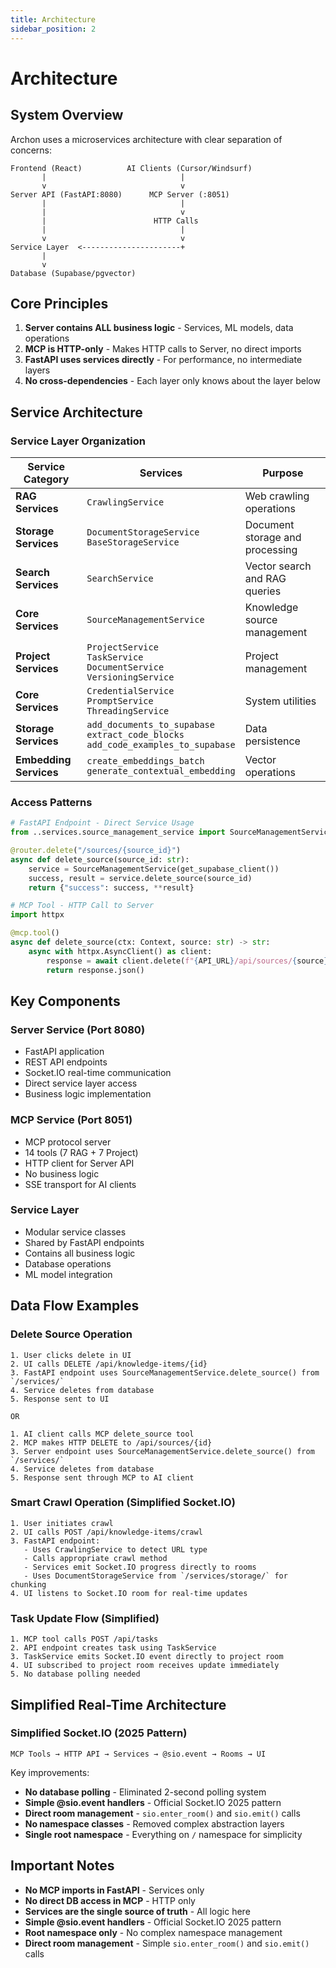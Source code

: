 ```yaml
---
title: Architecture
sidebar_position: 2
---
```


# Architecture

## System Overview

Archon uses a microservices architecture with clear separation of concerns:

```
Frontend (React)          AI Clients (Cursor/Windsurf)
       |                              |
       v                              v
Server API (FastAPI:8080)      MCP Server (:8051)
       |                              |
       |                              v
       |                        HTTP Calls
       |                              |
       v                              v
Service Layer  <----------------------+
       |
       v
Database (Supabase/pgvector)
```

## Core Principles

1. **Server contains ALL business logic** - Services, ML models, data operations
2. **MCP is HTTP-only** - Makes HTTP calls to Server, no direct imports
3. **FastAPI uses services directly** - For performance, no intermediate layers
4. **No cross-dependencies** - Each layer only knows about the layer below

## Service Architecture

### Service Layer Organization

| Service Category | Services | Purpose |
|-----------------|----------|---------|
| **RAG Services** | `CrawlingService` | Web crawling operations |
| **Storage Services** | `DocumentStorageService`<br/>`BaseStorageService` | Document storage and processing |
| **Search Services** | `SearchService` | Vector search and RAG queries |
| **Core Services** | `SourceManagementService` | Knowledge source management |
| **Project Services** | `ProjectService`<br/>`TaskService`<br/>`DocumentService`<br/>`VersioningService` | Project management |
| **Core Services** | `CredentialService`<br/>`PromptService`<br/>`ThreadingService` | System utilities |
| **Storage Services** | `add_documents_to_supabase`<br/>`extract_code_blocks`<br/>`add_code_examples_to_supabase` | Data persistence |
| **Embedding Services** | `create_embeddings_batch`<br/>`generate_contextual_embedding` | Vector operations |

### Access Patterns

```python
# FastAPI Endpoint - Direct Service Usage
from ..services.source_management_service import SourceManagementService

@router.delete("/sources/{source_id}")
async def delete_source(source_id: str):
    service = SourceManagementService(get_supabase_client())
    success, result = service.delete_source(source_id)
    return {"success": success, **result}
```

```python
# MCP Tool - HTTP Call to Server
import httpx

@mcp.tool()
async def delete_source(ctx: Context, source: str) -> str:
    async with httpx.AsyncClient() as client:
        response = await client.delete(f"{API_URL}/api/sources/{source}")
        return response.json()
```

## Key Components

### Server Service (Port 8080)
- FastAPI application
- REST API endpoints
- Socket.IO real-time communication
- Direct service layer access
- Business logic implementation

### MCP Service (Port 8051)
- MCP protocol server
- 14 tools (7 RAG + 7 Project)
- HTTP client for Server API
- No business logic
- SSE transport for AI clients

### Service Layer
- Modular service classes
- Shared by FastAPI endpoints
- Contains all business logic
- Database operations
- ML model integration

## Data Flow Examples

### Delete Source Operation
```
1. User clicks delete in UI
2. UI calls DELETE /api/knowledge-items/{id}
3. FastAPI endpoint uses SourceManagementService.delete_source() from `/services/`
4. Service deletes from database
5. Response sent to UI

OR

1. AI client calls MCP delete_source tool
2. MCP makes HTTP DELETE to /api/sources/{id}
3. Server endpoint uses SourceManagementService.delete_source() from `/services/`
4. Service deletes from database
5. Response sent through MCP to AI client
```

### Smart Crawl Operation (Simplified Socket.IO)
```
1. User initiates crawl
2. UI calls POST /api/knowledge-items/crawl
3. FastAPI endpoint:
   - Uses CrawlingService to detect URL type
   - Calls appropriate crawl method
   - Services emit Socket.IO progress directly to rooms
   - Uses DocumentStorageService from `/services/storage/` for chunking
4. UI listens to Socket.IO room for real-time updates
```

### Task Update Flow (Simplified)
```
1. MCP tool calls POST /api/tasks
2. API endpoint creates task using TaskService
3. TaskService emits Socket.IO event directly to project room
4. UI subscribed to project room receives update immediately
5. No database polling needed
```

## Simplified Real-Time Architecture

### Simplified Socket.IO (2025 Pattern)
```
MCP Tools → HTTP API → Services → @sio.event → Rooms → UI
```

Key improvements:
- **No database polling** - Eliminated 2-second polling system
- **Simple @sio.event handlers** - Official Socket.IO 2025 pattern
- **Direct room management** - `sio.enter_room()` and `sio.emit()` calls
- **No namespace classes** - Removed complex abstraction layers
- **Single root namespace** - Everything on `/` namespace for simplicity

## Important Notes

- **No MCP imports in FastAPI** - Services only
- **No direct DB access in MCP** - HTTP only
- **Services are the single source of truth** - All logic here
- **Simple @sio.event handlers** - Official Socket.IO 2025 pattern
- **Root namespace only** - No complex namespace management
- **Direct room management** - Simple `sio.enter_room()` and `sio.emit()` calls